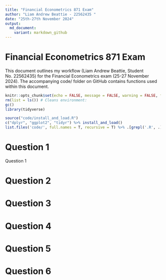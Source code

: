 ```yaml
---
title: "Financial Econometrics 871 Exam"
author: "Liam Andrew Beattie - 22562435 "
date: "25th-27th November 2024"
output:
  md_document:
    variant: markdown_github
---
```


# Financial Econometrics 871 Exam


This document outlines my workflow (Liam Andrew Beattie, Student No. 22562435) for the Financial Econometrics exam (25-27 November 2024). The accompanying code/ folder on GitHub contains functions used within this document. 


```r
knitr::opts_chunk$set(echo = FALSE, message = FALSE, warning = FALSE, fig.width = 6, fig.height = 5, fig.pos="H", fig.pos = 'H')
rm(list = ls()) # Cleans environment:
gc() 
library(tidyverse)

source("code/install_and_load.R")
c("dplyr", "ggplot2", "tidyr") %>% install_and_load()
list.files('code/', full.names = T, recursive = T) %>% .[grepl('.R', .)] %>% as.list() %>% walk(~source(.))
```

# Question 1 

Question 1


# Question 2



# Question 3

# Question 4

# Question 5

# Question 6


